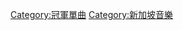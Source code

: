 {{Category explanation|獲得'''[[新加坡唱片業協會|新加坡唱片業協會]]'''榜單冠軍的單曲條目}}

[[Category:冠軍單曲|Category:冠軍單曲]]
[[Category:新加坡音樂|Category:新加坡音樂]]